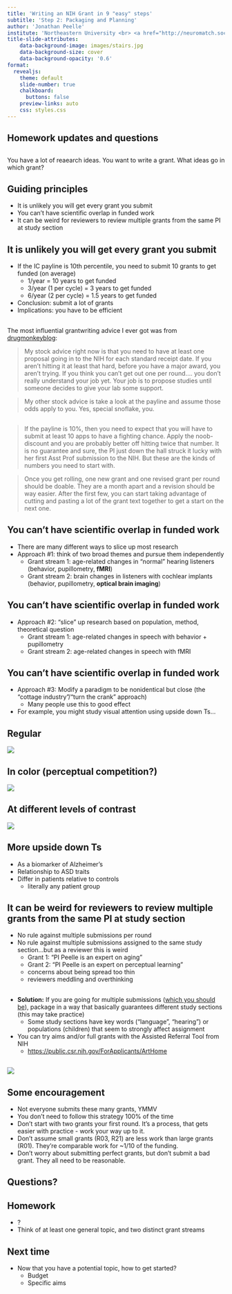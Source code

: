 ```yaml
---
title: 'Writing an NIH Grant in 9 "easy" steps'
subtitle: 'Step 2: Packaging and Planning'
author: 'Jonathan Peelle'
institute: 'Northeastern University <br> <a href="http://neuromatch.social/@jpeelle">@jpeelle@neuromatch.social</a>'
title-slide-attributes:
    data-background-image: images/stairs.jpg
    data-background-size: cover
    data-background-opacity: '0.6'
format:
  revealjs: 
    theme: default
    slide-number: true
    chalkboard: 
      buttons: false
    preview-links: auto
    css: styles.css
---
```





## Homework updates and questions {background-image="images/isec01.jpg" background-repeat="no-repeat" background-opacity=0.5}




##

You have a lot of reaearch ideas. You want to write a grant. What ideas go in which grant?


## Guiding principles

 - It is unlikely you will get every grant you submit
 - You can't have scientific overlap in funded work
 - It can be weird for reviewers to review multiple grants from the same PI at study section


## It is unlikely you will get every grant you submit

 - If the IC payline is 10th percentile, you need to submit 10 grants to get funded (on average)
    - 1/year = 10 years to get funded
    - 3/year (1 per cycle) = 3 years to get funded
    - 6/year (2 per cycle) = 1.5 years to get funded
 - Conclusion: submit a lot of grants
 - Implications: you have to be efficient


## 

The most influential grantwriting advice I ever got was from [drugmonkeyblog](https://drugmonkey.scientopia.org/2013/03/20/so-noob-you-put-in-one-grant-it-didnt-get-funded-and-you-feel-mopey/):


> My stock advice right now is that you need to have at least one proposal going in to the NIH for each standard receipt date. If you aren’t hitting it at least that hard, before you have a major award, you aren’t trying. If you think you can’t get out one per round…. you don’t really understand your job yet. Your job is to propose studies until someone decides to give your lab some support.

> My other stock advice is take a look at the payline and assume those odds apply to you. Yes, special snoflake, you.


## 



> If the payline is 10%, then you need to expect that you will have to submit at least 10 apps to have a fighting chance. Apply the noob-discount and you are probably better off hitting twice that number. It is no guarantee and sure, the PI just down the hall struck it lucky with her first Asst Prof submission to the NIH. But these are the kinds of numbers you need to start with.

> Once you get rolling, one new grant and one revised grant per round should be doable. They are a month apart and a revision should be way easier. After the first few, you can start taking advantage of cutting and pasting a lot of the grant text together to get a start on the next one.



## You can't have scientific overlap in funded work

 - There are many different ways to slice up most research
 - Approach #1: think of two broad themes and pursue them independently
      - Grant stream 1: age-related changes in "normal" hearing listeners (behavior, pupillometry, **fMRI**)
      - Grant stream 2: brain changes in listeners with cochlear implants (behavior, pupillometry, **optical brain imaging**)
 

## You can't have scientific overlap in funded work

- Approach #2: "slice" up research based on population, method, theoretical question
   - Grant stream 1: age-related changes in speech with behavior + pupillometry
   - Grant stream 2: age-related changes in speech with fMRI

## You can't have scientific overlap in funded work

 - Approach #3: Modify a paradigm to be nonidentical but close (the "cottage industry"/"turn the crank" approach)
   - Many people use this to good effect
 - For example, you might study visual attention using upside down Ts...

## Regular

![](images/upside-down-Ts_regular.svg) 

## In color (perceptual competition?)

![](images/upside-down-Ts_color.svg)

## At different levels of contrast

![](images/upside-down-Ts_gray.svg)

## More upside down Ts

 - As a biomarker of Alzheimer's
 - Relationship to ASD traits
 - Differ in patients relative to controls
   - literally any patient group



## It can be weird for reviewers to review multiple grants from the same PI at study section

- No rule against multiple submissions per round
- No rule against multiple submissions assigned to the same study section...but as a reviewer this is weird
   - Grant 1: "PI Peelle is an expert on aging"
   - Grant 2: "PI Peelle is an expert on perceptual learning"
   - concerns about being spread too thin
   - reviewers meddling and overthinking


## 

- **Solution:** If you are going for multiple submissions ([which you should be][dmb]), package in a way that basically guarantees different study sections (this may take practice)
   - Some study sections have key words ("language", "hearing") or populations (children) that seem to strongly affect assignment

- You can try aims and/or full grants with the Assisted Referral Tool from NIH
   - <https://public.csr.nih.gov/ForApplicants/ArtHome>


[dmb]: https://drugmonkey.scientopia.org/2013/03/20/so-noob-you-put-in-one-grant-it-didnt-get-funded-and-you-feel-mopey/



##

![](images/grantplanning.png) 


## Some encouragement

 - Not everyone submits these many grants, YMMV
 - You don't need to follow this strategy 100% of the time
 - Don't start with two grants your first round. It's a process, that gets easier with practice - work your way up to it.
 - Don't assume small grants (R03, R21) are less work than large grants (R01). They're comparable work for ~1/10 of the funding.
 - Don't worry about submitting perfect grants, but don't submit a bad grant. They all need to be reasonable.



## Questions? {background-image="images/jp01.jpg" background-repeat="no-repeat"}

## Homework

 - ?
 - Think of at least one general topic, and two distinct grant streams





## Next time {background-image="images/huskies01.jpg" background-repeat="no-repeat" background-opacity=0.5}

 - Now that you have a potential topic, how to get started?
    - Budget
    - Specific aims

